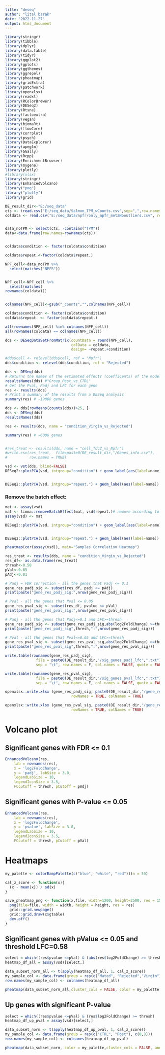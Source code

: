 ```yaml
---
title: "deseq"
author: "lital barak"
date: "2022-11-27"
output: html_document
---
```

```r
library(stringr)
library(tibble)
library(dplyr)
library(data.table)
library(tidyr)
library(ggplot2)
library(gplots)
library(ggthemes)
library(ggrepel)
library(pheatmap)
library(gridExtra)
library(patchwork)
library(openxlsx)
library(readxl)
library(RColorBrewer)
library(DESeq2)
library(Rtsne)
library(factoextra)
library(vegan)
library(biomaRt)
library(flowCore) 
library(corrplot)
library(psych)
library(DataExplorer)
library(apeglm)
library(GGally)
library(Rcpp)
library(EnrichmentBrowser)
library(mygene)
library(plotly)
#library(xlsx)
library(stringr)
library(EnhancedVolcano)
library("png")
library("plotly")
library(grid)
```



```r

DE_result_dir<-"E:/seq_data"
cts <- (read.csv("E:/seq_data/Salmon_TPM_wCounts.csv",sep=",",row.names="GeneSymbol"))
coldata <- read.csv("E:/seq_data/npfr/only_npfr_metaNooutliers.csv", row.names=1)


data_noTPM <- select(cts, -contains("TPM"))
data<-data.frame(row.names=rownames(cts))


coldata$condition <- factor(coldata$condition)

coldata$repeat.<-factor(coldata$repeat.)

NPF_cell<-data_noTPM %>%
  select(matches("NPFR"))


NPF_cell<-NPF_cell %>%
  select(matches(
rownames(coldata)))


colnames(NPF_cell)<-gsub("_counts","",colnames(NPF_cell))

coldata$condition <- factor(coldata$condition)
coldata$repeat. <- factor(coldata$repeat.)

all(rownames(NPF_cell) %in% colnames(NPF_cell))
all(rownames(coldata) == colnames(NPF_cell))

dds <- DESeqDataSetFromMatrix(countData = round(NPF_cell),
                              colData = coldata,
                              design= ~repeat.+condition)

#dds$cell <- relevel(dds$cell, ref = "Npfr") 
dds$condition <- relevel(dds$condition, ref = "Rejected") 

dds <- DESeq(dds)
# Returns the names of the estimated effects (coefficents) of the model
resultsNames(dds) #"Group_Post_vs_CTRL"
# Get the Pval, Padj and LFC for each gene
res <- results(dds)
# Print a summary of the results from a DESeq analysis
summary(res) # ~19000 genes

dds <- dds[rowMeans(counts(dds))>25, ]
dds <- DESeq(dds)
resultsNames(dds) 

res <- results(dds, name = "condition_Virgin_vs_Rejected")

summary(res) # ~6000 genes


#res_treat <- results(dds, name = "cell_Tdc2_vs_Npfr")
#write.csv(res_treat,  file=paste0(DE_result_dir,"/Genes_info.csv"),
#          row.names = TRUE)

```





```r
vsd <- vst(dds, blind=FALSE)
DESeq2::plotPCA(vsd, intgroup="condition") + geom_label(aes(label=name)) + labs(title = "PCA according to group - Before removing batch effect")


DESeq2::plotPCA(vsd, intgroup="repeat.") + geom_label(aes(label=name)) + labs(title = "PCA according to group - Before removing batch effect")

```

### Remove the batch effect:
```r
mat <- assay(vsd)
mat <- limma::removeBatchEffect(mat, vsd$repeat.)# remove according to experiment
assay(vsd) <- mat
```

```r
DESeq2::plotPCA(vsd, intgroup="condition") + geom_label(aes(label=name)) + labs(title = "PCA according to group - After removing batch effect")


DESeq2::plotPCA(vsd, intgroup="repeat.") + geom_label(aes(label=name)) + labs(title = "PCA according to group - After removing batch effect")

```

```r
pheatmap(cor(assay(vsd)), main="Samples Correlation Heatmap")
```
```r


res_treat <- results(dds, name = "condition_Virgin_vs_Rejected")
res_df<- as.data.frame(res_treat)
thresh<-0.58
pVal<-0.05
pAdj<-0.01

# Padj = FDR correction - all the genes that Padj <= 0.1
gene_res_padj_sig <- subset(res_df, padj <= pAdj)
print(paste("gene_res_padj_sig:",nrow(gene_res_padj_sig)))

# Pval - all the genes that Pval <= 0.05
gene_res_pval_sig <- subset(res_df, pvalue <= pVal)
print(paste("gene_res_pval_sig:",nrow(gene_res_pval_sig)))

# Padj - all the genes that Padj<=0.1 and LFC>=thresh
gene_res_padj_sig <- subset(gene_res_padj_sig,abs(log2FoldChange) >=thresh)
print(paste("gene_res_padj_sig",thresh,":",nrow(gene_res_padj_sig)))

# Pval - all the genes that Pval<=0.05 and LFC>=thresh
gene_res_pval_sig <- subset(gene_res_pval_sig,abs(log2FoldChange) >=thresh)
print(paste("gene_res_pval_sig",thresh,":",nrow(gene_res_pval_sig)))

write.table(rownames(gene_res_padj_sig), 
              file = paste0(DE_result_dir,"/sig_genes_padj_lfc",".txt"),  
              sep = "\t", row.names = F, col.names = FALSE, quote = FALSE)

write.table(rownames(gene_res_pval_sig), 
              file = paste0(DE_result_dir,"/sig_genes_pval_lfc",".txt"),  
              sep = "\t", row.names = F, col.names = FALSE, quote = FALSE)

openxlsx::write.xlsx (gene_res_padj_sig, paste0(DE_result_dir,"/gene_res_padj_sig_all_data",".xlsx"),
                              rowNames = TRUE, colNames = TRUE) 

openxlsx::write.xlsx (gene_res_pval_sig, paste0(DE_result_dir,"/gene_res_pval_sig_all_data",".xlsx"),
                              rowNames = TRUE, colNames = TRUE) 
```



# Volcano plot
## Significant genes with FDR <= 0.1
```r
EnhancedVolcano(res,
    lab = rownames(res),
    x = 'log2FoldChange',
    y = 'padj', labSize = 3.0,
    legendLabSize = 10,
    legendIconSize = 3.5,
    FCcutoff = thresh, pCutoff = pAdj)

```

## Significant genes with P-value <= 0.05
```r
EnhancedVolcano(res,
    lab = rownames(res),
    x = 'log2FoldChange',
    y = 'pvalue', labSize = 3.0,
    legendLabSize = 10,
    legendIconSize = 3.5,
    FCcutoff = thresh, pCutoff = pVal)


```
# Heatmaps
```r
my_palette <- colorRampPalette(c("blue", "white", "red"))(n = 50)

cal_z_score <- function(x){
  (x - mean(x)) / sd(x)
}

save_pheatmap_png <- function(x,file, width=1200, height=2500, res = 150) {
  png(file=file, width = width, height = height, res = res)
  grid::grid.newpage()
  grid::grid.draw(x$gtable)
  dev.off()
}
```

## Significant genes with pValue <= 0.05 and threshold LFC=0.58
```r
select = which((res$pvalue <=pVal) & (abs(res$log2FoldChange) >= thresh))
heatmap_df_all = assay(vsd)[select,]

data_subset_norm_all <- t(apply(heatmap_df_all, 1, cal_z_score))
my_sample_col <- data.frame(group = rep(c("Mated", "Rejected","Virgin"), c(2,3,2)))
row.names(my_sample_col) <- colnames(heatmap_df_all)

pheatmap(data_subset_norm_all,cluster_cols = FALSE, color = my_palette, annotation_col = my_sample_col,main= paste("sig genes pvalue <= 0.05 and threshold LFC=0.58 ",nrow(data_subset_norm_all)), fontsize_row=5)
```

## Up genes with significant P-value
```r
select = which((res$pvalue <=pVal) & (res$log2FoldChange) >= thresh)
heatmap_df_up_pval = assay(vsd)[select,]

data_subset_norm <- t(apply(heatmap_df_up_pval, 1, cal_z_score))
my_sample_col <- data.frame(group = rep(c("CTRL", "Post"), c(8,8)))
row.names(my_sample_col) <- colnames(heatmap_df_up_pval)

pheatmap(data_subset_norm, color = my_palette,cluster_cols = FALSE, annotation_col = my_sample_col,main= paste("UP sig genes pvalue <= 0.05 and threshold LFC=0.58 ",nrow(data_subset_norm)))
```
